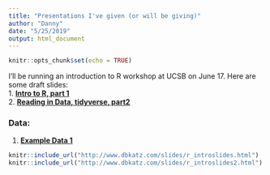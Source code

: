 ```yaml
---
title: "Presentations I've given (or will be giving)"
author: "Danny"
date: "5/25/2019"
output: html_document
---
```


```r
knitr::opts_chunk$set(echo = TRUE)
```
I'll be running an introduction to R workshop at UCSB on June 17. Here are some draft slides:     
1.  [**Intro to R, part 1**](/slides/r_introslides.html)   
2.  [**Reading in Data, tidyverse, part2**](/slides/r_introslides2.html) 

### Data:
1.  [**Example Data 1**](/CDRPdata/cohort16.csv)


```r
knitr::include_url("http://www.dbkatz.com/slides/r_introslides.html")
knitr::include_url("http://www.dbkatz.com/slides/r_introslides2.html")

```

